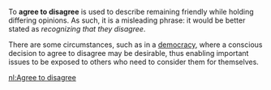 To '''agree to disagree''' is used to describe remaining friendly while holding differing opinions.  As such, it is a misleading phrase: it would be better stated as ''recognizing that they disagree''.

There are some circumstances, such as in a [[democracy]], where a conscious decision to agree to disagree may be desirable, thus enabling important issues to be exposed to others who need to consider them for themselves.

[[nl:Agree to disagree]]